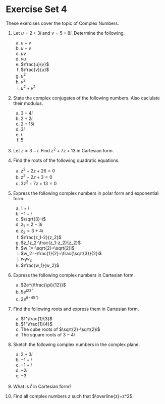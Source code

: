 # Exercise Set 4 {-}

These exercises cover the topic of Complex Numbers.

1. Let $u=2+3i$ and $v=5+8i$. Determine the following.
    a. $u+v$
    a. $u-v$
    a. $uv$
    a. $vu$
    a. $\frac{u}{v}$
    a. $\frac{v}{u}$
    a. $u^2$
    a. $v^2$
    a. $u^2+v^2$

1. State the complex conjugates of the following numbers. Also caclulate their modulus.
    a. $3-4i$
    a. $2+2i$
    a. $2+15i$
    a. $3i$
    a. $i$
    a. $5$

1. Let $z=3-i$. Find $z^2+7z+13$ in Cartesian form.

1. Find the roots of the following quadratic equations.
    a. $z^2+2z+26=0$
    a. $z^2-2z+3=0$
    a. $3z^2-7z+13=0$

1. Express the following complex numbers in polar form and exponential form.
    a. $1+i$
    a. $-1+i$
    a. $\sqrt{3}-i$
    a. $z_1=2-3i$
    a. $z_2=3+4i$
    a. $\frac{z_1-2}{z_2}$
    a. $z_1z_2-\frac{z_1-z_2}{z_2}$
    a. $w_1=-\sqrt{2}+\sqrt{2}i$
    a. $w_2=-\frac{1}{2}+\frac{\sqrt{3}}{2}i$
    a. $w_1w_2$
    a. $\frac{w_1}{w_2}$

1. Express the following complex numbers in Cartesian form.
    a. $2e^{i\frac{\pi}{12}}$
    a. $5e^{i 23^\circ}$
    a. $2e^{i (-45^\circ)}$

1. Find the following roots and express them in Cartesian form.
    a. $1^\frac{1}{3}$
    a. $1^\frac{1}{4}$
    a. The cube roots of $\sqrt{2}-\sqrt{2}i$
    a. The square roots of $3-4i$

1. Sketch the following complex numbers in the complex plane.
    a. $2+3i$
    a. $-1-i$
    a. $-1+i$
    a. $-2i$
    a. $-3$

1. What is $i^i$ in Cartesian form?

1. Find all complex numbers $z$ such that $\overline{z}=z^2$.